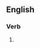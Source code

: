 ==English==

===Verb===
{{head|en|verb form}}

# {{present participle of|lap dance|lang=en|nocat=1}}